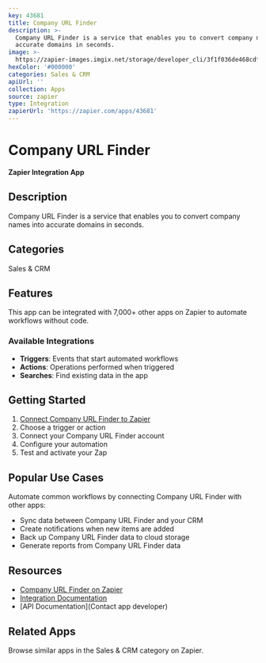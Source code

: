 ```yaml
---
key: 43681
title: Company URL Finder
description: >-
  Company URL Finder is a service that enables you to convert company names into
  accurate domains in seconds.
image: >-
  https://zapier-images.imgix.net/storage/developer_cli/3f1f036de468cdf8c1cf727ef38dc0ff.png?auto=format%2Ccompress&ixlib=python-3.0.0&q=50
hexColor: '#000000'
categories: Sales & CRM
apiUrl: ''
collection: Apps
source: zapier
type: Integration
zapierUrl: 'https://zapier.com/apps/43681'
---
```

# Company URL Finder

**Zapier Integration App**

## Description

Company URL Finder is a service that enables you to convert company names into accurate domains in seconds.

## Categories

Sales & CRM

## Features

This app can be integrated with 7,000+ other apps on Zapier to automate workflows without code.

### Available Integrations

- **Triggers**: Events that start automated workflows
- **Actions**: Operations performed when triggered
- **Searches**: Find existing data in the app

## Getting Started

1. [Connect Company URL Finder to Zapier](https://zapier.com/apps/43681)
2. Choose a trigger or action
3. Connect your Company URL Finder account
4. Configure your automation
5. Test and activate your Zap

## Popular Use Cases

Automate common workflows by connecting Company URL Finder with other apps:

- Sync data between Company URL Finder and your CRM
- Create notifications when new items are added
- Back up Company URL Finder data to cloud storage
- Generate reports from Company URL Finder data

## Resources

- [Company URL Finder on Zapier](https://zapier.com/apps/43681)
- [Integration Documentation](https://zapier.com/apps/43681/integrations)
- [API Documentation](Contact app developer)

## Related Apps

Browse similar apps in the Sales & CRM category on Zapier.
